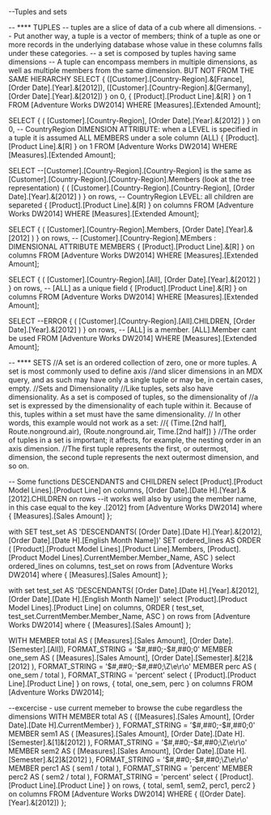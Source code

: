 --Tuples and sets


-- **** TUPLES
-- tuples are a slice of data of a cub where all dimensions. 
-- Put another way, a tuple is a vector of members; think of a tuple as one or more records in the underlying database whose value in these columns falls under these categories. 
-- a set is composed by tuples having same dimensions
-- A tuple can encompass members in multiple dimensions, as well as multiple members from the same dimension. BUT NOT FROM THE SAME HIERARCHY
SELECT
	{ ([Customer].[Country-Region].&[France], [Order Date].[Year].&[2012]), ([Customer].[Country-Region].&[Germany], [Order Date].[Year].&[2012]) } on 0,
	{ [Product].[Product Line].&[R] } on 1
FROM [Adventure Works DW2014]
WHERE [Measures].[Extended Amount];

SELECT
	{ ( [Customer].[Country-Region], [Order Date].[Year].&[2012] ) } on 0, -- CountryRegion DIMENSION ATTRIBUTE: when a LEVEL is specified in a tuple it is assumed ALL MEMBERS under a sole column (ALL)
	{ [Product].[Product Line].&[R] } on 1
FROM [Adventure Works DW2014]
WHERE [Measures].[Extended Amount];

SELECT --[Customer].[Country-Region].[Country-Region] is the same as [Customer].[Country-Region].[Country-Region].Members (look at the tree representation)
	{ ( [Customer].[Country-Region].[Country-Region], [Order Date].[Year].&[2012] ) } on rows, -- CountryRegion LEVEL: all children are separeted
	{ [Product].[Product Line].&[R] } on columns
FROM [Adventure Works DW2014]
WHERE [Measures].[Extended Amount];

SELECT
	{ ( [Customer].[Country-Region].Members, [Order Date].[Year].&[2012] ) } on rows, -- [Customer].[Country-Region].MEmbers : DIMENSIONAL ATTRIBUTE MEMBERS
	{ [Product].[Product Line].&[R] } on columns
FROM [Adventure Works DW2014]
WHERE [Measures].[Extended Amount];

SELECT
	{ ( [Customer].[Country-Region].[All], [Order Date].[Year].&[2012] ) } on rows, -- [ALL] as a unique field
	{ [Product].[Product Line].&[R] } on columns
FROM [Adventure Works DW2014]
WHERE [Measures].[Extended Amount];

SELECT --ERROR
	{ ( [Customer].[Country-Region].[All].CHILDREN, [Order Date].[Year].&[2012] ) } on rows, -- [ALL] is a member. [ALL].Member cant be used
FROM [Adventure Works DW2014]
WHERE [Measures].[Extended Amount];


-- **** SETS
//A set is an ordered collection of zero, one or more tuples. A set is most commonly used to define axis 
//and slicer dimensions in an MDX query, and as such may have only a single tuple or may be, in certain cases, empty. 
//Sets and Dimensionality
//Like tuples, sets also have dimensionality. As a set is composed of tuples, so the dimensionality of 
//a set is expressed by the dimensionality of each tuple within it. Because of this, tuples within a set must have the same dimensionality.
// In other words, this example would not work as a set:
//{ (Time.[2nd half], Route.nonground.air), (Route.nonground.air, Time.[2nd half]) }
//The order of tuples in a set is important; it affects, for example, the nesting order in an axis dimension. 
//The first tuple represents the first, or outermost, dimension, the second tuple represents the next outermost dimension, and so on.


-- Some functions DESCENDANTS and CHILDREN
select
[Product].[Product Model Lines].[Product Line] on columns,
[Order Date].[Date H].[Year].&[2012].CHILDREN on rows --it works well also by using the member name, in this case equal to the key .[2012]
from [Adventure Works DW2014]
where { [Measures].[Sales Amount]  };

with 
	SET test_set AS 'DESCENDANTS( [Order Date].[Date H].[Year].&[2012], [Order Date].[Date H].[English Month Name])'
	SET ordered_lines AS 
		ORDER (
			[Product].[Product Model Lines].[Product Line].Members,
			[Product].[Product Model Lines].CurrentMember.Member_Name, ASC
		)
select
	ordered_lines on columns,
	test_set on rows
from [Adventure Works DW2014]
where { [Measures].[Sales Amount] };



with set test_set AS 'DESCENDANTS( [Order Date].[Date H].[Year].&[2012], [Order Date].[Date H].[English Month Name])'
select
	[Product].[Product Model Lines].[Product Line] on columns,
	ORDER ( 
		test_set,
		test_set.CurrentMember.Member_Name, ASC
	) on rows
from [Adventure Works DW2014]
where { [Measures].[Sales Amount]  };


WITH MEMBER total AS ( [Measures].[Sales Amount], [Order Date].[Semester].[All]), FORMAT_STRING = '$#,##0;-$#,##0;0'
	MEMBER one_sem AS ( [Measures].[Sales Amount], [Order Date].[Semester].&[2]&[2012] ), FORMAT_STRING = '$#,##0;-$#,##0;\Z\e\r\o'
	MEMBER perc AS ( one_sem / total ), FORMAT_STRING = 'percent'
select
	{ [Product].[Product Line].[Product Line] } on rows, 
	{ total, one_sem, perc } on columns
FROM [Adventure Works DW2014];


--excercise - use current memeber to browse the cube regardless the dimensions
WITH 
	MEMBER total AS ( {[Measures].[Sales Amount], [Order Date].[Date H].CurrentMember} ), FORMAT_STRING = '$#,##0;-$#,##0;0'
	MEMBER sem1 AS ( [Measures].[Sales Amount], [Order Date].[Date H].[Semester].&[1]&[2012] ), FORMAT_STRING = '$#,##0;-$#,##0;\Z\e\r\o'
	MEMBER sem2 AS ( [Measures].[Sales Amount], [Order Date].[Date H].[Semester].&[2]&[2012] ), FORMAT_STRING = '$#,##0;-$#,##0;\Z\e\r\o'
	MEMBER perc1 AS ( sem1 / total ), FORMAT_STRING = 'percent'
	MEMBER perc2 AS ( sem2 / total ), FORMAT_STRING = 'percent'
select
	{ [Product].[Product Line].[Product Line] } on rows, 
	{ total, sem1, sem2, perc1, perc2 } on columns
FROM [Adventure Works DW2014]
WHERE { ([Order Date].[Year].&[2012]) };




